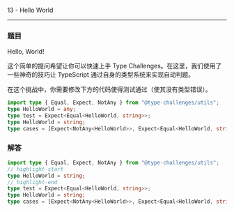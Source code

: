 13 - Hello World

---

### 题目

Hello, World!

这个简单的提问希望让你可以快速上手 Type Challenges。在这里，我们使用了一些神奇的技巧让 TypeScript 通过自身的类型系统来实现自动判题。

在这个挑战中，你需要修改下方的代码使得测试通过（使其没有类型错误）。

```ts
import type { Equal, Expect, NotAny } from "@type-challenges/utils";
type HelloWorld = any;
type test = Expect<Equal<HelloWorld, string>>;
type HelloWorld = string;
type cases = [Expect<NotAny<HelloWorld>>, Expect<Equal<HelloWorld, string>>];
```

### 解答

```ts
import type { Equal, Expect, NotAny } from "@type-challenges/utils";
// highlight-start
type HelloWorld = string;
// highlight-end
type test = Expect<Equal<HelloWorld, string>>;
type HelloWorld = string;
type cases = [Expect<NotAny<HelloWorld>>, Expect<Equal<HelloWorld, string>>];
```
